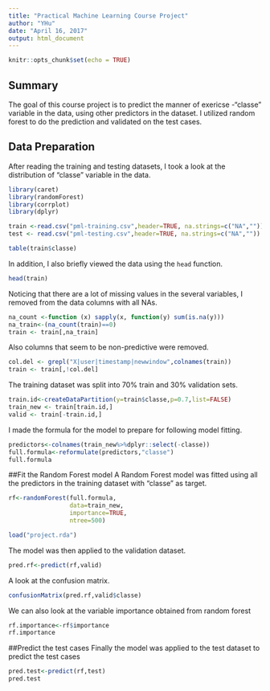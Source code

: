 ---
title: "Practical Machine Learning Course Project"
author: "YHu"
date: "April 16, 2017"
output: html_document
---

```{r setup, include=FALSE}
knitr::opts_chunk$set(echo = TRUE)
```


## Summary

The goal of this course project is to predict the manner of exericse -"classe" variable in the data, using other predictors in the dataset. I utilized random forest to do the prediction and validated on the test cases.

## Data Preparation
After reading the training and testing datasets, I took a look at the distribution of "classe" variable in the data.
```{r results='hide', message=FALSE, warning=FALSE}
library(caret)
library(randomForest)
library(corrplot)
library(dplyr)
```

```{r, eval=TRUE}
train <-read.csv("pml-training.csv",header=TRUE, na.strings=c("NA",""))
test <- read.csv("pml-testing.csv",header=TRUE, na.strings=c("NA",""))
```

```{r echo=TRUE}
table(train$classe)
```

In addition, I also briefly viewed the data using the `head` function.
```{r, eval=FALSE}
head(train)
```

Noticing that there are a lot of missing values in the several variables, I removed from the data columns with all NAs. 

```{r echo=TRUE}
na_count <-function (x) sapply(x, function(y) sum(is.na(y)))
na_train<-(na_count(train)==0)
train <- train[,na_train]
```

Also columns that seem to be non-predictive were removed.
```{r echo=TRUE}
col.del <- grepl("X|user|timestamp|newwindow",colnames(train))
train <- train[,!col.del]
```

The training dataset was split into 70% train and 30% validation sets.
```{r echo=TRUE}
train.id<-createDataPartition(y=train$classe,p=0.7,list=FALSE)
train_new <- train[train.id,]
valid <- train[-train.id,]
```

I made the formula for the model to prepare for following model fitting.
```{r echo=TRUE}
predictors<-colnames(train_new%>%dplyr::select(-classe))
full.formula<-reformulate(predictors,"classe")
full.formula
```

##Fit the Random Forest model
A Random Forest model was fitted using all the predictors in the training dataset with "classe" as target.
```{r, eval=FALSE}
rf<-randomForest(full.formula,
                 data=train_new,
                 importance=TRUE,
                 ntree=500)
```
```{r echo=FALSE}
load("project.rda")
```
The model was then applied to the validation dataset.
```{r echo=TRUE}
pred.rf<-predict(rf,valid)
```
A look at the confusion matrix.
```{r echo=TRUE}
confusionMatrix(pred.rf,valid$classe)
```
We can also look at the variable importance obtained from random forest
```{r echo=TRUE}
rf.importance<-rf$importance
rf.importance
```

##Predict the test cases
Finally the model was applied to the test dataset to predict the test cases
```{r echo=TRUE}
pred.test<-predict(rf,test)
pred.test
```


